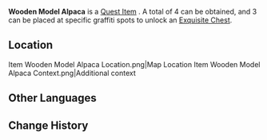 {{Item Infobox
|id           = 121052
|image        = Item Wooden Model Alpaca.png
|type         = Quest Items
|quality      = 0
|description  = An Alpaca model that shows signs of having been hit all over. This heavy object seems to need to be placed at a spot marked with graffiti...
|source1      = Open-World
}}
'''Wooden Model Alpaca''' is a [[Quest Item]]<!-- obtained during the {{Quest| Quest_Name }}-->. A total of 4 can be obtained, and 3 can be placed at specific graffiti spots to unlock an [[Exquisite Chest]].

==Location==
<gallery>
Item Wooden Model Alpaca Location.png|Map Location
Item Wooden Model Alpaca Context.png|Additional context
</gallery>

==Other Languages==
{{Other Languages|default_hidden=1
|en      = Wooden Model Alpaca
|zhs     = 绵驮兽木像
|zhs_rm  = 
|zht     = 綿馱獸木像
|zht_rm  = 
|ja      = モコモコ駄獣の木彫り
|ja_rm   = 
|ko      = 알파카 목각 인형
|es      = Caja con alpacas de carga de madera
|fr      = Figurine d'alpaga en bois
|ru      = Деревянная модель альпаки
|th      = ตุ๊กตาไม้ Alpaca
|th_rm   = 
|vi      = Mô Hình Gỗ Alpaca
|de      = Alpacktier-Holzfigur
|id      = Model Kayu Alpaca
|pt      = Estátua de Madeira de uma Alpaca
|tr      = Ahşap Alpaka Modeli
|it      = Modello di alpaca in legno
}}

==Change History==
{{Change History|5.0}}
